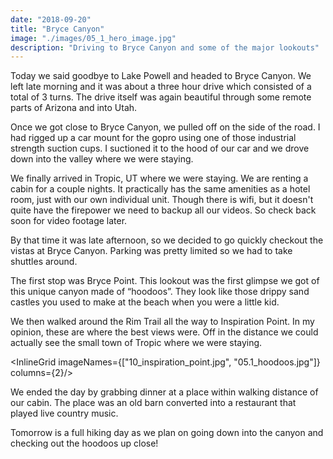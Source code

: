 ```yaml
---
date: "2018-09-20"
title: "Bryce Canyon"
image: "./images/05_1_hero_image.jpg"
description: "Driving to Bryce Canyon and some of the major lookouts"
---
```




Today we said goodbye to Lake Powell and headed to Bryce Canyon. We left late morning and it was about a three hour drive which consisted of a total of 3 turns. The drive itself was again beautiful through some remote parts of Arizona and into Utah.

Once we got close to Bryce Canyon, we pulled off on the side of the road. I had rigged up a car mount for the gopro using one of those industrial strength suction cups. I suctioned it to the hood of our car and we drove down into the valley where we were staying.

<Youtube videoUrl="https://www.youtube.com/embed/sGk1O4Y578Y"/>

We finally arrived in Tropic, UT where we were staying. We are renting a cabin for a couple nights. It practically has the same amenities as a hotel room, just with our own individual unit. Though there is wifi, but it doesn't quite have the firepower we need to backup all our videos. So check back soon for video footage later.

<InlineImage imageName="02_cabin_outisde.jpg"/>

By that time it was late afternoon, so we decided to go quickly checkout the vistas at Bryce Canyon. Parking was pretty limited so we had to take shuttles around.

The first stop was Bryce Point. This lookout was the first glimpse we got of this unique canyon made of “hoodoos”. They look like those drippy sand castles you used to make at the beach when you were a little kid.

<InlineImage imageName="13_pano_hoodoos.jpg"/>

We then walked around the Rim Trail all the way to Inspiration Point. In my opinion, these are where the best views were. Off in the distance we could actually see the small town of Tropic where we were staying.

<InlineGrid imageNames={["10_inspiration_point.jpg", "05.1_hoodoos.jpg"]} columns={2}/>

We ended the day by grabbing dinner at a place within walking distance of our cabin. The place was an old barn converted into a restaurant that played live country music.

<InlineImage imageName="11_dinner.jpg"/>

Tomorrow is a full hiking day as we plan on going down into the canyon and checking out the hoodoos up close!

